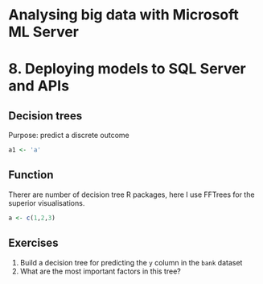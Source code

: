 # Analysing big data with Microsoft ML Server
# 8. Deploying models to SQL Server and APIs

## Decision trees
Purpose: predict a discrete outcome


```r
a1 <- 'a'
```

## Function 
Therer are number of decision tree R packages, here I use FFTrees for the superior visualisations.

```r
a <- c(1,2,3)
```


## Exercises
1. Build a decision tree for predicting the `y` column in the `bank` dataset
2. What are the most important factors in this tree?
